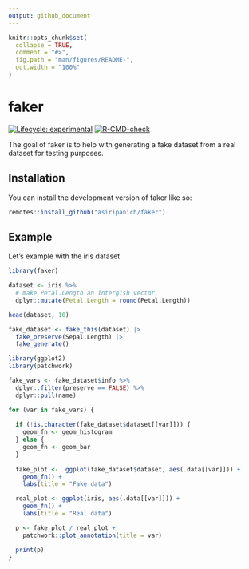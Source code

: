 ```yaml
---
output: github_document
---
```


<!-- README.md is generated from README.Rmd. Please edit that file -->

```r
knitr::opts_chunk$set(
  collapse = TRUE,
  comment = "#>",
  fig.path = "man/figures/README-",
  out.width = "100%"
)
```

# faker

<!-- badges: start -->

[![Lifecycle: experimental](https://img.shields.io/badge/lifecycle-experimental-orange.svg)](https://lifecycle.r-lib.org/articles/stages.html#experimental) [![R-CMD-check](https://github.com/asiripanich/faker/workflows/R-CMD-check/badge.svg)](https://github.com/asiripanich/faker/actions)

<!-- badges: end -->

The goal of faker is to help with generating a fake dataset from a real dataset for testing purposes.

## Installation

You can install the development version of faker like so:

``` r
remotes::install_github("asiripanich/faker") 
```

## Example

Let's example with the iris dataset

```r
library(faker)

dataset <- iris %>%
  # make Petal.Length an intergish vector.
  dplyr::mutate(Petal.Length = round(Petal.Length))

head(dataset, 10)

fake_dataset <- fake_this(dataset) |>
  fake_preserve(Sepal.Length) |>
  fake_generate()
```

<!-- Faking a travel survey: -->

<!-- ```{r warning=FALSE} -->

<!-- library(vista) -->

<!-- vista_data <- get_vista18() -->

<!-- fake_persons <- fake_this(vista_data$trips) |> -->

<!--   fake_preserve( -->

<!--     tripid, persid, hhid, tripno, stops -->

<!--   ) |> -->

<!--   fake_generate() -->

<!-- waldo::compare( -->

<!--   vista_data$persons[seq_len(10), ], -->

<!--   fake_persons$dataset[seq_len(10), ] -->

<!-- ) -->

<!-- ``` -->

```r
library(ggplot2)
library(patchwork)

fake_vars <- fake_dataset$info %>% 
  dplyr::filter(preserve == FALSE) %>% 
  dplyr::pull(name)

for (var in fake_vars) {
  
  if (!is.character(fake_dataset$dataset[[var]])) {
    geom_fn <- geom_histogram
  } else {
    geom_fn <- geom_bar
  }
  
  fake_plot <-  ggplot(fake_dataset$dataset, aes(.data[[var]])) +
    geom_fn() +
    labs(title = "Fake data")

  real_plot <- ggplot(iris, aes(.data[[var]])) +
    geom_fn() +
    labs(title = "Real data")

  p <- fake_plot / real_plot +
    patchwork::plot_annotation(title = var)

  print(p)
}
```
